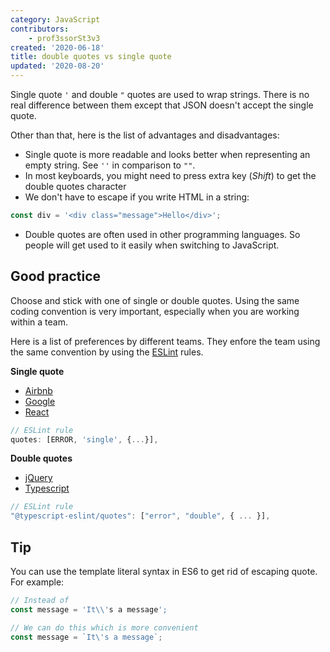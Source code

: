 ```yaml
---
category: JavaScript
contributors:
    - prof3ssorSt3v3
created: '2020-06-18'
title: double quotes vs single quote
updated: '2020-08-20'
---
```


Single quote `'` and double `"` quotes are used to wrap strings. There is no real difference between them except that JSON doesn't accept the single quote.

Other than that, here is the list of advantages and disadvantages:

-   Single quote is more readable and looks better when representing an empty string. See `''` in comparison to `""`.
-   In most keyboards, you might need to press extra key (_Shift_) to get the double quotes character
-   We don't have to escape if you write HTML in a string:

```js
const div = '<div class="message">Hello</div>';
```

-   Double quotes are often used in other programming languages. So people will get used to it easily when switching to JavaScript.

## Good practice

Choose and stick with one of single or double quotes. Using the same coding convention is very important, especially when you are working within a team.

Here is a list of preferences by different teams. They enfore the team using the same convention by using the [ESLint](https://eslint.org) rules.

**Single quote**

-   [Airbnb](https://github.com/airbnb/javascript#strings)
-   [Google](https://google.github.io/styleguide/javascriptguide.xml?showone=Strings#Strings)
-   [React](https://github.com/facebook/react/blob/master/.eslintrc.js)

```js
// ESLint rule
quotes: [ERROR, 'single', {...}],
```

**Double quotes**

-   [jQuery](https://contribute.jquery.org/style-guide/js/#quotes)
-   [Typescript](https://github.com/microsoft/TypeScript/blob/master/.eslintrc.json)

```js
// ESLint rule
"@typescript-eslint/quotes": ["error", "double", { ... }],
```

## Tip

You can use the template literal syntax in ES6 to get rid of escaping quote. For example:

```js
// Instead of
const message = 'It\\'s a message';

// We can do this which is more convenient
const message = `It\'s a message`;
```
